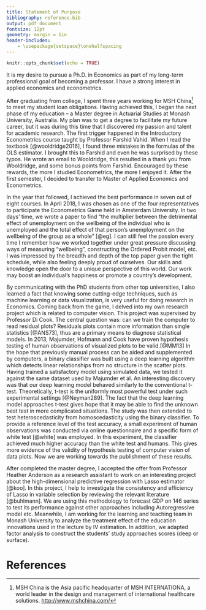 ```yaml
---
title: Statement of Purpose
bibliography: reference.bib
output: pdf_document
fontsize: 12pt
geometry: margin = 1in
header-includes:
    - \usepackage{setspace}\onehalfspacing
---
```


<!-- set font to Times New Roman font
change title format
add space between footnotes and text
-->

```r
knitr::opts_chunk$set(echo = TRUE)
```

It is my desire to pursue a Ph.D. in Economics as part of my long-term professional goal of becoming a professor. I have a strong interest in applied economics and econometrics.  

After graduating from college, I spent three years working for MSH China[^1] to meet my student loan obligations. Having achieved this, I began the next phase of my education – a Master degree in Actuarial Studies at Monash University, Australia. My plan was to get a degree to facilitate my future career, but it was during this time that I discovered my passion and talent for academic research. The first trigger happened in the Introductory Econometrics course taught by Professor Farshid Vahid. When I read the textbook [@wooldridge2016], I found three mistakes in the formulas of the OLS estimator. I brought this to Farshid and even he was surprised by these typos. He wrote an email to Wooldridge, this resulted in a thank you from Wooldridge, and some bonus points from Farshid. Encouraged by these rewards, the more I studied Econometrics, the more I enjoyed it. After the first semester, I decided to transfer to Master of Applied Economics and Econometrics.   

In the year that followed, I achieved the best performance in seven out of eight courses. In April 2018, I was chosen as one of the four representatives to participate the Econometrics Game held in Amsterdam University. In two days' time, we wrote a paper to find "the multiplier between the detrimental effect of unemployment on the wellbeing of the individual who is unemployed and the total effect of that person’s unemployment on the wellbeing of the group as a whole" [@eg]. I can still feel the passion every time I remember how we worked together under great pressure discussing ways of measuring "wellbeing", constructing the Ordered Probit model, etc. I was impressed by the breadth and depth of the top paper given the tight schedule, while also feeling deeply proud of ourselves. Our skills and knowledge open the door to a unique perspective of this world. Our work may boost an individual's happiness or promote a country's development.  

By communicating with the PhD students from other top universities, I also learned a fact that knowing some cutting-edge techniques, such as machine learning or data visualization, is very useful for doing research in Economics. Coming back from the game, I delved into my own research project which is related to computer vision. This project was supervised by Professor Di Cook. The central question was: can we train the computer to read residual plots? Residuals plots contain more information than single statistics [@ANS73], thus are a primary means to diagnose statistical models. In 2013, Majumder, Hofmann and Cook have proven hypothesis testing of human observations of visualized plots to be valid.[@MM13] In the hope that previously manual process can be aided and supplemented by computers, a binary classifier was built using a deep learning algorithm which detects linear relationships from no structure in the scatter plots. Having trained a satisfactory model using simulated data, we tested it against the same dataset used by Majumder et al. An interesting discovery was that our deep learning model behaved similarly to the conventional t-test. Theoretically, t-test is the uniformly most powerful test under such experimental settings [@Neyman289]. The fact that the deep learning model approaches t-test gives hope that it may be able to find the unknown best test in more complicated situations. The study was then extended to test heteroscedasticity from homoscedasticity using the binary classifier. To provide a reference level of the test accuracy, a small experiment of human observations was conducted via online questionnaire and a specific form of white test [@white] was employed. In this experiment, the classifier achieved much higher accuracy than the white test and humans. This gives more evidence of the validity of hypothesis testing of computer vision of data plots. Now we are working towards the publishment of these results.    

<!--There were tough moments during the research when I had to learn the rationale of deep learning, set up the environment for keras package, design questions for the survey, and many more on a tight deadline. However, the great sense of achievement of overcoming obstacles and the enjoyment of solving puzzles confirmed my decision to pursue my career in academia.-->    
After completed the master degree, I accepted the offer from Professor Heather Anderson as a research assistant to work on an interesting project about the high-dimensional predictive regression with Lasso estimator [@koo]. In this project, I help to investigate the consistency and efficiency of Lasso in variable selection by reviewing the relevant literature [@buhlmann]. We are using this methodology to forecast GDP on 146 series to test its performance against other approaches including Autoregressive model etc. Meanwhile, I am working for the learning and teaching team in Monash University to analyze the treatment effect of the education innovations used in the lecture by IV estimation. In addition, we adapted factor analysis to construct the students' study approaches scores (deep or surface).  


<!-- Footnotes --> 
[^1]: MSH China is the Asia pacific headquarter of MSH INTERNATIONA, a world leader in the design and management of international healthcare solutions. <http://www.mshchina.com/>








# References





